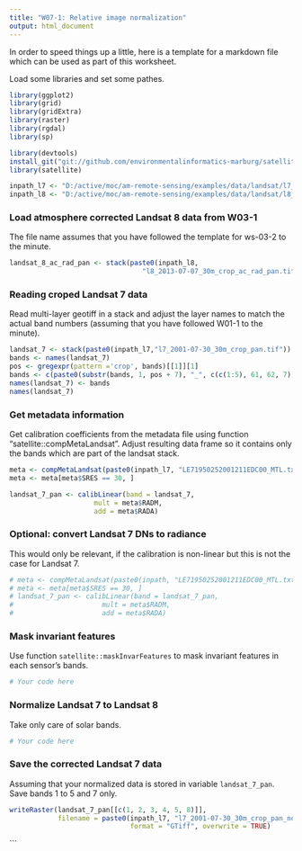 ```yaml
---
title: "W07-1: Relative image normalization"
output: html_document
---
```


In order to speed things up a little, here is a template for a markdown file
which can be used as part of this worksheet.

Load some libraries and set some pathes.
```r
library(ggplot2)
library(grid)
library(gridExtra)
library(raster)
library(rgdal)
library(sp)

library(devtools)
install_git("git://github.com/environmentalinformatics-marburg/satellite")
library(satellite)

inpath_l7 <- "D:/active/moc/am-remote-sensing/examples/data/landsat/l7_2001-07-30/"
inpath_l8 <- "D:/active/moc/am-remote-sensing/examples/data/landsat/l8_2013-07-07/"
```

### Load atmosphere corrected Landsat 8 data from W03-1
The file name assumes that you have followed the template for ws-03-2 to the 
minute.
```r
landsat_8_ac_rad_pan <- stack(paste0(inpath_l8, 
                                 "l8_2013-07-07_30m_crop_ac_rad_pan.tif"))
```


### Reading croped Landsat 7 data
Read multi-layer geotiff in a stack and adjust the layer names to match the 
actual band numbers (assuming that you have followed W01-1 to the minute).
```r
landsat_7 <- stack(paste0(inpath_l7,"l7_2001-07-30_30m_crop_pan.tif"))
bands <- names(landsat_7)
pos <- gregexpr(pattern ='crop', bands)[[1]][1]
bands <- c(paste0(substr(bands, 1, pos + 7), "_", c(c(1:5), 61, 62, 7)))
names(landsat_7) <- bands
names(landsat_7)
```

### Get metadata information
Get calibration coefficients from the metadata file using function 
"satellite::compMetaLandsat". Adjust resulting data frame so it contains only
the bands which are part of the landsat stack.
```r
meta <- compMetaLandsat(paste0(inpath_l7, "LE71950252001211EDC00_MTL.txt"))
meta <- meta[meta$SRES == 30, ]

landsat_7_pan <- calibLinear(band = landsat_7, 
                     mult = meta$RADM, 
                     add = meta$RADA)
```


### Optional: convert Landsat 7 DNs to radiance
This would only be relevant, if the calibration is non-linear but this is not
the case for Landsat 7.
```r
# meta <- compMetaLandsat(paste0(inpath, "LE71950252001211EDC00_MTL.txt"))
# meta <- meta[meta$SRES == 30, ]
# landsat_7_pan <- calibLinear(band = landsat_7_pan, 
#                      mult = meta$RADM, 
#                      add = meta$RADA)
```

### Mask invariant features
Use function `satellite::maskInvarFeatures` to mask invariant features in each
sensor's bands.
```r
# Your code here
```

### Normalize Landsat 7 to Landsat 8
Take only care of solar bands.
```r
# Your code here
```

### Save the corrected Landsat 7 data
Assuming that your normalized data is stored in variable `landsat_7_pan`.
Save bands 1 to 5 and 7 only.
```r
writeRaster(landsat_7_pan[[c(1, 2, 3, 4, 5, 8)]], 
            filename = paste0(inpath_l7, "l7_2001-07-30_30m_crop_pan_norm.tif"),
                              format = "GTiff", overwrite = TRUE)
```
```
